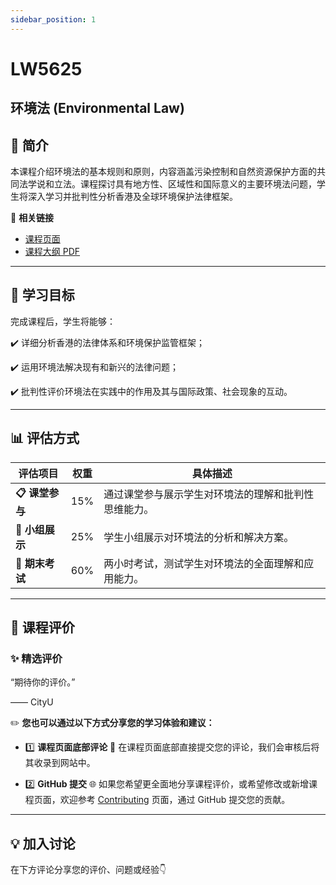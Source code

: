 ```yaml
---
sidebar_position: 1
---
```


# LW5625
## 环境法 (Environmental Law)

## **📘 简介**
本课程介绍环境法的基本规则和原则，内容涵盖污染控制和自然资源保护方面的共同法学说和立法。课程探讨具有地方性、区域性和国际意义的主要环境法问题，学生将深入学习并批判性分析香港及全球环境保护法律框架。

🔗 **相关链接**
- [课程页面](https://www.cityu.edu.hk/catalogue/pg/202425/course/LW5625.htm)
- [课程大纲 PDF](https://www.cityu.edu.hk/catalogue/pg/202425/course/LW5625.pdf)

---

## **🎯 学习目标**

完成课程后，学生将能够：

✔️ 详细分析香港的法律体系和环境保护监管框架；

✔️ 运用环境法解决现有和新兴的法律问题；

✔️ 批判性评价环境法在实践中的作用及其与国际政策、社会现象的互动。

---

## **📊 评估方式**

| **评估项目**         | **权重** | **具体描述**                                                                                       |
|---------------------|---------|---------------------------------------------------------------------------------------------------|
| **📋 课堂参与**       | 15%     | 通过课堂参与展示学生对环境法的理解和批判性思维能力。                                               |
| **📂 小组展示**       | 25%     | 学生小组展示对环境法的分析和解决方案。                                                              |
| **📂 期末考试**       | 60%     | 两小时考试，测试学生对环境法的全面理解和应用能力。                                                 |

---

## **💬 课程评价**

### ✨ **精选评价**
<div className={commentStyles.commentBox}>
    <p className={commentStyles.commentText}>
        “期待你的评价。”
    </p>
    <p className={commentStyles.commentAuthor}>—— CityU</p>
</div>

✏️ **您也可以通过以下方式分享您的学习体验和建议：**

- 1️⃣ **课程页面底部评论**
💬 在课程页面底部直接提交您的评论，我们会审核后将其收录到网站中。

- 2️⃣ **GitHub 提交**
🌐 如果您希望更全面地分享课程评价，或希望修改或新增课程页面，欢迎参考 [Contributing](https://penjc.github.io/cityU-navigator/contributing) 页面，通过 GitHub 提交您的贡献。

---

## **💡 加入讨论**

在下方评论分享您的评价、问题或经验👇
<Utterances />
